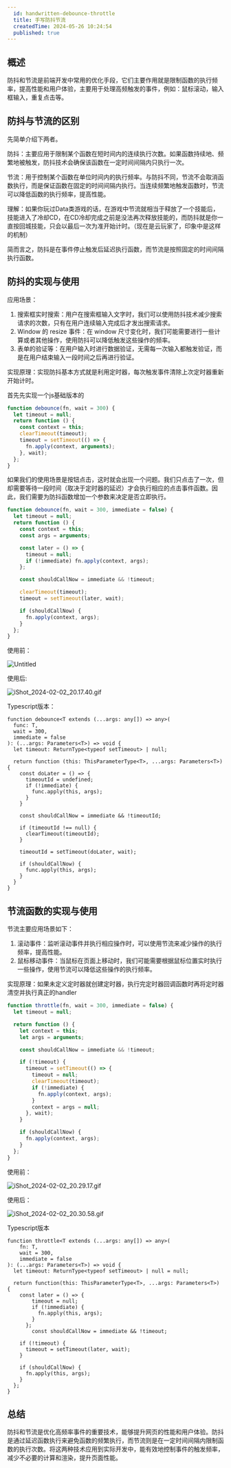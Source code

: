 ```yaml
---
  id: handwritten-debounce-throttle
  title: 手写防抖节流
  createdTime: 2024-05-26 10:24:54
  published: true
---
```


## 概述

防抖和节流是前端开发中常用的优化手段，它们主要作用就是限制函数的执行频率，提高性能和用户体验，主要用于处理高频触发的事件，例如：鼠标滚动，输入框输入，重复点击等。

## 防抖与节流的区别

先简单介绍下两者。

防抖：主要应用于限制某个函数在短时间内的连续执行次数。如果函数持续地、频繁地被触发，防抖技术会确保该函数在一定时间间隔内只执行一次。

节流：用于控制某个函数在单位时间内的执行频率。与防抖不同，节流不会取消函数执行，而是保证函数在固定的时间间隔内执行。当连续频繁地触发函数时，节流可以降低函数的执行频率，提高性能。

理解：如果你玩过Data类游戏的话，在游戏中节流就相当于释放了一个技能后，技能进入了冷却CD，在CD冷却完成之前是没法再次释放技能的，而防抖就是你一直按回城技能，只会以最后一次为准开始计时。（现在是云玩家了，印象中是这样的机制）

简而言之，防抖是在事件停止触发后延迟执行函数，而节流是按照固定的时间间隔执行函数。

## 防抖的实现与使用

应用场景：

1. 搜索框实时搜索：用户在搜索框输入文字时，我们可以使用防抖技术减少搜索请求的次数，只有在用户连续输入完成后才发出搜索请求。
2. Window 的 resize 事件：在 window 尺寸变化时，我们可能需要进行一些计算或者其他操作，使用防抖可以降低触发这些操作的频率。
3. 表单的验证等：在用户输入时进行数据验证，无需每一次输入都触发验证，而是在用户结束输入一段时间之后再进行验证。

实现原理：实现防抖基本方式就是利用定时器，每次触发事件清除上次定时器重新开始计时。

首先先实现一个js基础版本的

```jsx
function debounce(fn, wait = 300) {
  let timeout = null;
  return function () {
    const context = this;
    clearTimeout(timeout);
    timeout = setTimeout(() => {
      fn.apply(context, arguments);
    }, wait);
  };
}
```

如果我们的使用场景是按钮点击，这时就会出现一个问题。我们只点击了一次，但却需要等待一段时间（取决于定时器的延迟）才会执行相应的点击事件函数。因此，我们需要为防抖函数增加一个参数来决定是否立即执行。

```jsx
function debounce(fn, wait = 300, immediate = false) {
  let timeout = null;
  return function () {
    const context = this;
    const args = arguments;

    const later = () => {
      timeout = null;
      if (!immediate) fn.apply(context, args);
    };

    const shouldCallNow = immediate && !timeout;

    clearTimeout(timeout);
    timeout = setTimeout(later, wait);

    if (shouldCallNow) {
      fn.apply(context, args);
    }
  };
}
```

使用前：

![Untitled](https://prod-files-secure.s3.us-west-2.amazonaws.com/9869198d-673f-4bfb-bdc4-d1300440dbc9/83e04583-c173-48f5-8a6a-81278ec047f9/Untitled.gif)

使用后:

![iShot_2024-02-02_20.17.40.gif](https://prod-files-secure.s3.us-west-2.amazonaws.com/9869198d-673f-4bfb-bdc4-d1300440dbc9/221da8cf-7732-43c4-8b75-c2f192ad5cc0/iShot_2024-02-02_20.17.40.gif)

 Typescript版本：

```tsx
function debounce<T extends (...args: any[]) => any>(
  func: T,
  wait = 300,
  immediate = false
): (...args: Parameters<T>) => void {
  let timeout: ReturnType<typeof setTimeout> | null;

  return function (this: ThisParameterType<T>, ...args: Parameters<T>) {
    const doLater = () => {
      timeoutId = undefined;
      if (!immediate) {
        func.apply(this, args);
      }
    }

    const shouldCallNow = immediate && !timeoutId;

    if (timeoutId !== null) {
      clearTimeout(timeoutId);
    }

    timeoutId = setTimeout(doLater, wait);

    if (shouldCallNow) {
      func.apply(this, args);
    }
  }
}
```

## 节流函数的实现与使用

节流主要应用场景如下：

1. 滚动事件：监听滚动事件并执行相应操作时，可以使用节流来减少操作的执行频率，提高性能。
2. 鼠标移动事件：当鼠标在页面上移动时，我们可能需要根据鼠标位置实时执行一些操作，使用节流可以降低这些操作的执行频率。

实现原理：如果未定义定时器就创建定时器，执行完定时器回调函数时再将定时器清空并执行真正的handler

```jsx
function throttle(fn, wait = 300, immediate = false) {
  let timeout = null;

  return function () {
    let context = this;
    let args = arguments;

    const shouldCallNow = immediate && !timeout;

    if (!timeout) {
      timeout = setTimeout(() => {
        timeout = null;
        clearTimeout(timeout);
        if (!immediate) {
          fn.apply(context, args);
        }
        context = args = null;
      }, wait);
    }

    if (shouldCallNow) {
      fn.apply(context, args);
    }
  };
}
```

使用前：

![iShot_2024-02-02_20.29.17.gif](https://prod-files-secure.s3.us-west-2.amazonaws.com/9869198d-673f-4bfb-bdc4-d1300440dbc9/957acec1-8f9f-4185-b79d-101bcb4b433e/iShot_2024-02-02_20.29.17.gif)

使用后：

![iShot_2024-02-02_20.30.58.gif](https://prod-files-secure.s3.us-west-2.amazonaws.com/9869198d-673f-4bfb-bdc4-d1300440dbc9/a0f15050-72a8-4a93-aea5-4b02387257e9/iShot_2024-02-02_20.30.58.gif)

Typescript版本

```tsx
function throttle<T extends (...args: any[]) => any>(
	fn: T,
	wait = 300,
	immediate = false
): (...args: Parameters<T>) => void {
  let timeout: ReturnType<typeof setTimeout> | null = null;

  return function(this: ThisParameterType<T>, ...args: Parameters<T>) {
    const later = () => {
	    timeout = null;
	    if (!immediate) {
	      fn.apply(this, args);
	    }
	  };
		const shouldCallNow = immediate && !timeout;

    if (!timeout) {
      timeout = setTimeout(later, wait);
    }

    if (shouldCallNow) {
      fn.apply(this, args);
    }
  };
}
```

## 总结

防抖和节流是优化高频率事件的重要技术，能够提升网页的性能和用户体验。防抖是通过延迟函数执行来避免函数的频繁执行，而节流则是在一定时间间隔内限制函数的执行次数。将这两种技术应用到实际开发中，能有效地控制事件的触发频率，减少不必要的计算和渲染，提升页面性能。
